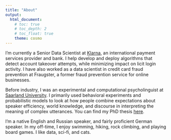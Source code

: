 ```yaml
---
title: "About"
output: 
  html_document:
    # toc: true
    # toc_depth: 2
    # toc_float: true
    theme: cosmo
---
```


I'm currently a Senior Data Scientist at [Klarna](https://www.klarna.com/), an international payment services provider and bank. I help develop and deploy algorithms that detect account takeover attempts, while minimizing impact on licit login activity. I have also worked as a data scientist in credit card fraud prevention at Fraugster, a former fraud prevention service for online businesses.

Before industry, I was an experimental and computational psycholinguist at [Saarland University](http://www.coli.uni-saarland.de/). I primarily used behavioral experiments and probabilistic models to look at how people combine expectations about speaker efficiency, world knowledge, and discourse in interpreting the meaning of complex utterances. You can find my PhD thesis [here](https://publikationen.sulb.uni-saarland.de/handle/20.500.11880/33102).

I'm a native English and Russian speaker, and fairly proficient German speaker.  In my off-time, I enjoy swimming, hiking, rock climbing, and playing board games.  I like data, sci-fi, and cats.
